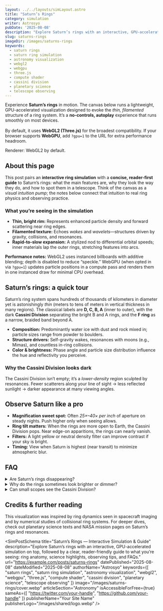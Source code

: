 ```yaml
---
layout: ../../layouts/simLayout.astro
title: "Saturn’s Rings"
category: simulation
writer: Astrosyo
pubDate: '2025-08-08'
description: "Explore Saturn’s rings with an interactive, GPU-accelerated simulation on top, followed by a clear, reader-friendly guide to what you’re seeing: ring anatomy, science highlights, observing tips, and FAQs."
slug: saturns-rings
imageDir: /images/saturns-rings
keywords:
  - saturn rings
  - saturn ring simulation
  - astronomy visualization
  - webgl2
  - webgpu
  - three.js
  - compute shader
  - cassini division
  - planetary science
  - telescope observing
---
```



<div class="sim-container centered_flex">
  <p class="Tool-Explanation">
    Experience <strong>Saturn’s rings</strong> in motion. The canvas below runs a lightweight, GPU-accelerated visualization designed to evoke the <em>thin, filamented</em> structure of a ring system. It’s a <strong>no-controls, autoplay</strong> experience that runs smoothly on most devices.
    <br /><br />
    By default, it uses <strong>WebGL2 (Three.js)</strong> for the broadest compatibility. If your browser supports <strong>WebGPU</strong>, add <code>?gpu=1</code> to the URL for extra performance headroom.
  </p>
  


  <div class="sim-stage" aria-label="Saturn ring simulation canvas">
    <SimCanvas slug="saturns-rings" />
  </div>

  <figcaption class="sim-caption">
    <span>Renderer: WebGL2 by default.</span>
  </figcaption>
</div>

<div class="sim-article">

  <h2 id="about-this-page">About this page</h2>
  <p>
    This post pairs an <strong>interactive ring simulation</strong> with a <strong>concise, reader-first guide</strong> to Saturn’s rings: what the main features are, why they look the way they do, and how to spot them in a telescope. 
    Think of the canvas as a <em>visual intuition pump</em>; the notes below connect that intuition to real ring physics and observing practice.
  </p>

  <h3 id="what-youre-seeing">What you’re seeing in the simulation</h3>
  <ul>
    <li><strong>Thin, bright rim:</strong> Represents enhanced particle density and forward scattering near ring edges.</li>
    <li><strong>Filamented texture:</strong> Echoes <em>wakes</em> and <em>wavelets</em>—structures driven by gravity, collisions, and resonances.</li>
    <li><strong>Rapid-to-slow expansion:</strong> A stylized nod to differential orbital speeds; inner materials lap the outer rings, stretching features into arcs.</li>
  </ul>

  <aside class="note">
    <strong>Performance notes:</strong> WebGL2 uses instanced billboards with additive blending; depth is disabled to reduce “speckle.” 
    WebGPU (when opted in via <code>?gpu=1</code>) updates particle positions in a compute pass and renders them in one instanced draw for minimal CPU overhead.
  </aside>

  <h2 id="saturns-rings-quick-tour">Saturn’s rings: a quick tour</h2>
  <p>
    Saturn’s ring system spans hundreds of thousands of kilometers in diameter yet is astonishingly <em>thin</em> (meters to tens of meters in vertical thickness in many regions). 
    The classical labels are <strong>D, C, B, A</strong> (inner to outer), with the dark <strong>Cassini Division</strong> separating the bright B and A rings, and the <strong>F ring</strong> as a narrow, braided band beyond A.
  </p>
  <ul>
    <li><strong>Composition:</strong> Predominantly water ice with dust and rock mixed in; particle sizes range from powder to boulders.</li>
    <li><strong>Structure drivers:</strong> Self-gravity wakes, resonances with moons (e.g., Mimas), and countless in-ring collisions.</li>
    <li><strong>Color & brightness:</strong> Phase angle and particle size distribution influence the hue and reflectivity you perceive.</li>
  </ul>

  <h3 id="why-the-cassini-division-looks-dark">Why the Cassini Division looks dark</h3>
  <p>
    The Cassini Division isn’t empty; it’s a <em>lower-density</em> region sculpted by resonances. Fewer scatterers along your line of sight → less reflected sunlight → darker appearance at many viewing angles.
  </p>

  <h2 id="observe-saturn-like-a-pro">Observe Saturn like a pro</h2>
  <ul>
    <li><strong>Magnification sweet spot:</strong> Often <em>25×–40× per inch</em> of aperture on steady nights. Push higher only when seeing allows.</li>
    <li><strong>Ring tilt matters:</strong> When the rings are more open to Earth, the Cassini Division pops. Near edge-on apparitions, the rings can nearly vanish.</li>
    <li><strong>Filters:</strong> A light yellow or neutral density filter can improve contrast if your sky is bright.</li>
    <li><strong>Timing:</strong> View when Saturn is highest (near transit) to minimize atmospheric blur.</li>
  </ul>

  <h2 id="faq">FAQ</h2>
  <details>
    <summary>Are Saturn’s rings disappearing?</summary>
    <p>They’re gradually losing mass (micrometeoroid erosion, infall onto Saturn), but on human timescales they’ll remain a showpiece in backyard telescopes.</p>
  </details>
  <details>
    <summary>Why do the rings sometimes look brighter or dimmer?</summary>
    <p>Phase angle, ring tilt, and your local transparency/seeing conditions change the apparent brightness and contrast of ring features.</p>
  </details>
  <details>
    <summary>Can small scopes see the Cassini Division?</summary>
    <p>Yes—under steady skies, ~80–100&nbsp;mm refractors can tease it out at moderate to high magnification when the ring tilt is favorable.</p>
  </details>

  <h2 id="credits-further-reading">Credits & further reading</h2>
  <p>
    This visualization was inspired by ring dynamics seen in spacecraft imaging and by numerical studies of collisional ring systems. 
    For deeper dives, check out planetary science texts and NASA mission pages on Saturn’s rings and resonances.
  </p>

</div>

<SimPostSchema
  title="Saturn’s Rings — Interactive Simulation & Guide"
  description="Explore Saturn’s rings with an interactive, GPU-accelerated simulation on top, followed by a clear, reader-friendly guide to what you’re seeing: ring anatomy, science highlights, observing tips, and FAQs."
  url="https://example.com/posts/saturns-rings"
  datePublished="2025-08-08"
  dateModified="2025-08-08"
  authorName="Astrosyo"
  keywords={[
    "saturn rings",
    "saturn ring simulation",
    "astronomy visualization",
    "webgl2",
    "webgpu",
    "three.js",
    "compute shader",
    "cassini division",
    "planetary science",
    "telescope observing"
  ]}
  image="/images/saturns-rings/cover.webp"
  articleSection="Astronomy"
  isAccessibleForFree={true}
  sameAs={[
    "https://twitter.com/your-handle",
    "https://github.com/your-handle"
  ]}
  publisherName="Your Site Name"
  publisherLogo="/images/shared/logo.webp"
/>